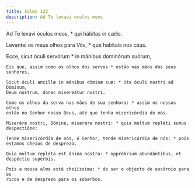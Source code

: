 ```yaml
---
title: Salmo 122
description: Ad Te levavi oculos meos
---
```


<div class="side-by-side not-content">

Ad Te levávi óculos meos, * qui hábitas in cælis.

Levantei os meus olhos para Vós, * que habitais nos céus.

Ecce, sicut óculi servórum * in mánibus dominórum suórum,

    Eis que, assim como os olhos dos servos * estão nas mãos dos seus senhores,

    Sicut óculi ancíllæ in mánibus dóminæ suæ: * ita óculi nostri ad Dóminum,
    Deum nostrum, donec misereátur nostri.

    Como os olhos da serva nas mãos de sua senhora: * assim os nossos olhos
    estão no Senhor nosso Deus, até que tenha misericórdia de nós.

    Miserére nostri, Dómine, miserére nostri: * quia multum repléti sumus
    despectióne:

    Tende misericórdia de nós, ó Senhor, tende misericórdia de nós: * pois
    estamos cheios de desprezo.

    Quia multum repléta est ánima nostra: * oppróbrium abundántibus, et
    despéctio supérbis.

    Pois a nossa alma está cheiíssima: * de ser o objecto de escárnio para os
    ricos e de desprezo para os soberbos.

</div>
